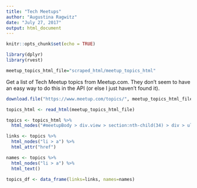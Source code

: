 ```yaml
---
title: "Tech Meetups"
author: "Augustina Ragwitz"
date: "July 27, 2017"
output: html_document
---
```


```r
knitr::opts_chunk$set(echo = TRUE)

library(dplyr)
library(rvest)

meetup_topics_html_file="scraped_html/meetup_topics_html"
```

Get a list of Tech Meetup topics from Meetup.com. They don't seem to have an easy way to do this in the API (or else I just haven't found it).
```r
download.file("https://www.meetup.com/topics/", meetup_topics_html_file)
```

```r
topics_html <- read_html(meetup_topics_html_file)

topics <- topics_html %>% 
  html_nodes("#meetupBody > div.view > section:nth-child(34) > div > ul")

links <- topics %>% 
  html_nodes("li > a") %>%
  html_attr("href")

names <- topics %>% 
  html_nodes("li > a") %>%
  html_text()

topics_df <- data_frame(links=links, names=names)

```



